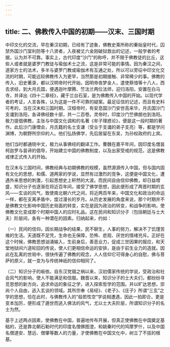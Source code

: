 ```yaml
---
---
---
```

title: 二、佛教传入中国的初期——汉末、三国时期
---




中印文化的交流，早在秦汉初期，已经有了迹象，佛教史乘所称的秦始皇时代，囚禁外国沙门室利防等十八贤者，入夜被丈六金刚破狱救出的记述，一般学者的考据，认为并不可靠。事实上，古代印度“沙门”的称呼，并不限于佛教徒的比丘，这些人或者就是婆罗门教徒与瑜伽术士之流，这是非常可能的事情。因为秦汉之间，道家方士的法术，多半与婆罗门教或瑜伽术有互通之处，所以可以旁征中印文化交流的时期，可能远较佛教传入为更早，当然那是初期接触、非常稀少的事。佛教的传入，旧史著录，都以汉明帝时代开始，因明帝夜梦金人，遣使蔡愔等十八人，西去求经，到大月氏国，便遇迦叶摩腾、竺法兰两位法师，迎归洛阳，安置在白马寺，并译出《四十二章经》，藏于兰台石室，是为佛教传入中国的开始。以现代学者的考证，人言各殊，认为这是一件不可靠的疑案。最足征信的记述，而且有史料可考的，当在汉末和三国时期。汉桓帝时，有安息国沙门安世高来华，月氏国沙门支谶到洛阳，各译佛经数十部，共一二百卷。灵帝时，印度沙门竺佛朗也到洛阳。极力提倡佛教，主张与中国文化调和的名著《牟子理惑论》，便是这一段时期的著作。此后沙门康僧会，月氏籍的名士支谦（受业于支谶的弟子支亮）等，都是学问渊博，为朝野所宗仰的人。他们弘扬佛学，先后居留在东吴，为孙权政府的上宾。

他们当时都通晓中文，极力从事佛经的翻译工作。曹魏在嘉平年间，因印度名僧昙柯迦罗与昙谛的倡导，开始建立中国的佛教制度，以及出家受戒的规范，这是佛教戒律正式传入的开始。

在汉末与三国时间，佛教经典与初期佛教的规模，虽然源源传入中国，但与国内固有文化的思想，和儒、道两家的学说，显然有过激烈的竞争，这便是中国文化，遭遇外来思想的刺激，引起思想史上轩然的大波。而民间自由信仰佛教，却日益增盛，知识分子也逐渐在将近百年间，接受了佛学思想，因此便形成了两晋时期的玄风——玄谈的风气，致使南北朝六代之间，将近两百年来，中国文化和政治的命运一样，都在支离矛盾中，度过漫长的岁月。从历史发展的角度来说，那个时期并不是佛教文化影响中国历史局面的转变，实在是因为政治的转变，和战争的影响，使佛教文化变成那个时期中国人的应时礼品。这在民间和知识分子（包括朝廷与士大夫）阶层间，各有一种潜在的因素。归纳起来，约如：

（一）民间的信仰。因长期战争的结果，民不聊生，人事的努力，解决不了饥馑苦难的生活。天道既不足凭，生命也无保障，恐怖、悲观、厌世的情绪充斥。正好在这个时候，佛教思想汹涌输入，生前身后，善恶业力，促成三世因果的报应，和天堂地狱间六道轮回的传说，使人们更相信命运的安排，是由于前生业力的造就。因此在乱离的世局中，很快传遍了佛教的观念，人人信仰它可得身心的自慰，佛与菩萨的原义，就一变为与传统神祇的信仰相同了。

（二）知识分子的皈依。自东汉党锢之祸以来，汉初儒家传统的学说，受政治和社会风气的影响，使人不能满足和信服。魏晋以来，知识分子的士大夫们，都纷纷寻觅思想的新方向，追求命运的象征之学，进入探索哲学的范围。并以旷达思想，崇尚个人自由，逃入玄谈的领域。其所宗奉《易经》、《老子》、《庄子》所谓“三玄”之学的思想，恰在此时，与佛教传入的“般若性空”学说相遭遇，因此一拍即合，更是变本加厉，便形成了遁世而逃入佛法的风气，尤以士大夫阶层，所谓知识分子的名士为然。

基于上述两点因素，使佛教在中国，普遍地传布开展，但真正使佛教在中国奠定基础的，还是靠北朝石勒时代的印度名僧佛图澄，和姚秦时代的鸠摩罗什，以及中国名僧道安、慧远、僧肇等数人的力量，才使佛教在中国文化中，树立了不拔的根基。